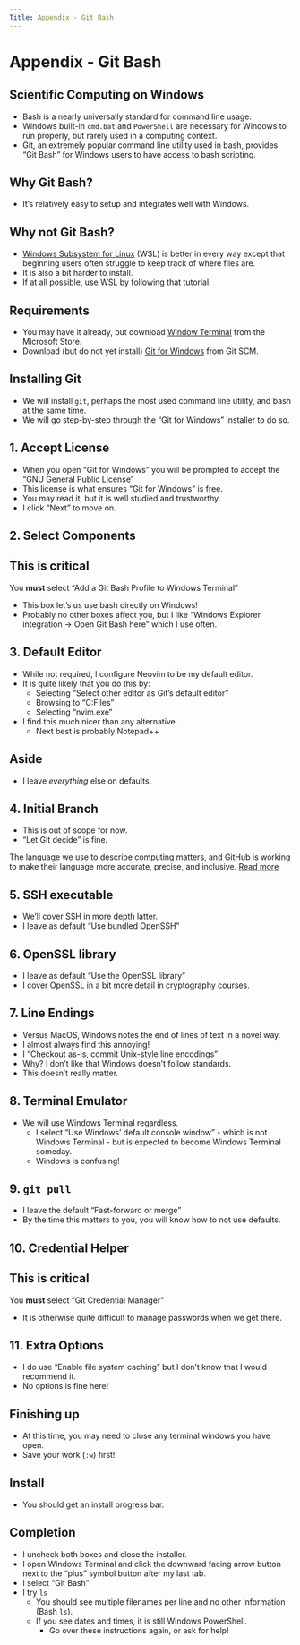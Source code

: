 ```yaml
---
Title: Appendix - Git Bash
---
```


# Appendix - Git Bash

## Scientific Computing on Windows

- Bash is a nearly universally standard for command line usage.
- Windows built-in `cmd.bat` and `PowerShell` are necessary for Windows to run properly, but rarely used in a computing context.
- Git, an extremely popular command line utility used in bash, provides "Git Bash" for Windows users to have access to bash scripting.

## Why Git Bash?

- It's relatively easy to setup and integrates well with Windows.

## Why not Git Bash?

- [Windows Subsystem for Linux](https://learn.microsoft.com/en-us/windows/wsl/install) (WSL) is better in every way except that beginning users often struggle to keep track of where files are.
- It is also a bit harder to install.
- If at all possible, use WSL by following that tutorial.

## Requirements

- You may have it already, but download [Window Terminal](https://apps.microsoft.com/detail/9n0dx20hk701?hl=en-US&gl=US) from the Microsoft Store.
- Download (but do not yet install) [Git for Windows](https://git-scm.com/downloads/win) from Git SCM.

## Installing Git

- We will install `git`, perhaps the most used command line utility, and bash at the same time.
- We will go step-by-step through the "Git for Windows" installer to do so.

## 1. Accept License

- When you open "Git for Windows" you will be prompted to accept the "GNU General Public License"
- This license is what ensures "Git for Windows" is free.
- You may read it, but it is well studied and trustworthy.
- I click "Next" to move on.

## 2. Select Components

:::{.callout-important}
## This is critical

You **must** select "Add a Git Bash Profile to Windows Terminal"
:::

- This box let's us use bash directly on Windows!
- Probably no other boxes affect you, but I like "Windows Explorer integration -> Open Git Bash here" which I use often.

## 3. Default Editor

- While not required, I configure Neovim to be my default editor.
- It is quite likely that you do this by:
	- Selecting "Select other editor as Git's default editor"
	- Browsing to "C:\Program Files\Neovim\bin"
	- Selecting "nvim.exe"
- I find this much nicer than any alternative.
  	- Next best is probably Notepad++

## Aside

- I leave *everything* else on defaults.

## 4. Initial Branch

- This is out of scope for now.
- "Let Git decide" is fine.

::: {.callout-note}
The language we use to describe computing matters, and GitHub is working to make their language more accurate, precise, and inclusive. [Read more](https://github.com/github/renaming)
:::

## 5. SSH executable

- We'll cover SSH in more depth latter.
- I leave as default "Use bundled OpenSSH"

## 6. OpenSSL library

- I leave as default "Use the OpenSSL library"
- I cover OpenSSL in a bit more detail in cryptography courses.

## 7. Line Endings

- Versus MacOS, Windows notes the end of lines of text in a novel way.
- I almost always find this annoying!
- I "Checkout as-is, commit Unix-style line encodings"
- Why? I don't like that Windows doesn't follow standards.
- This doesn't really matter.

## 8. Terminal Emulator

- We will use Windows Terminal regardless.
	- I select "Use Windows' default console window" - which is not Windows Terminal - but is expected to become Windows Terminal someday.
	- Windows is confusing!

## 9. `git pull`

- I leave the default "Fast-forward or merge"
- By the time this matters to you, you will know how to not use defaults.

## 10. Credential Helper

:::{.callout-important}
## This is critical

You **must** select "Git Credential Manager"
:::

- It is otherwise quite difficult to manage passwords when we get there.

## 11. Extra Options

- I do use "Enable file system caching" but I don't know that I would recommend it.
- No options is fine here!

## Finishing up

- At this time, you may need to close any terminal windows you have open.
- Save your work (`:w`) first!

## Install

- You should get an install progress bar.

## Completion

- I uncheck both boxes and close the installer.
- I open Windows Terminal and click the downward facing arrow button next to the "plus" symbol button after my last tab.
- I select "Git Bash"
- I try `ls`
	- You should see multiple filenames per line and no other information (Bash `ls`).
	- If you see dates and times, it is still Windows PowerShell.
	  	- Go over these instructions again, or ask for help!
